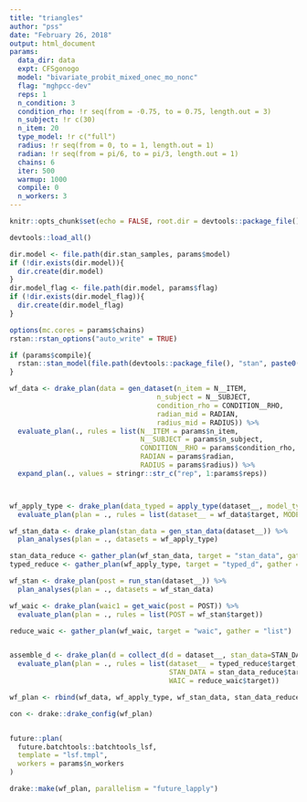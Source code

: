 ```yaml
---
title: "triangles"
author: "pss"
date: "February 26, 2018"
output: html_document
params:
  data_dir: data
  expt: CFSgonogo
  model: "bivariate_probit_mixed_onec_mo_nonc"
  flag: "mghpcc-dev"
  reps: 1
  n_condition: 3
  condition_rho: !r seq(from = -0.75, to = 0.75, length.out = 3) 
  n_subject: !r c(30)
  n_item: 20
  type_model: !r c("full")
  radius: !r seq(from = 0, to = 1, length.out = 1)
  radian: !r seq(from = pi/6, to = pi/3, length.out = 1)
  chains: 6
  iter: 500
  warmup: 1000
  compile: 0
  n_workers: 3
---
```


```r
knitr::opts_chunk$set(echo = FALSE, root.dir = devtools::package_file(), message = FALSE, warning = FALSE, fig.width = 7, fig.asp = 1, fig.path = paste0(file.path(devtools::package_file(), "output", "figures", params$model, params$flag), .Platform$file.sep) )

devtools::load_all()

dir.model <- file.path(dir.stan_samples, params$model)
if (!dir.exists(dir.model)){
  dir.create(dir.model)
}
dir.model_flag <- file.path(dir.model, params$flag)
if (!dir.exists(dir.model_flag)){
  dir.create(dir.model_flag)
}

options(mc.cores = params$chains)
rstan::rstan_options("auto_write" = TRUE)

if (params$compile){
  rstan::stan_model(file.path(devtools::package_file(), "stan", paste0(params$model, ".stan")))
}


```



```r

wf_data <- drake_plan(data = gen_dataset(n_item = N__ITEM, 
                                    n_subject = N__SUBJECT, 
                                    condition_rho = CONDITION__RHO, 
                                    radian_mid = RADIAN, 
                                    radius_mid = RADIUS)) %>%
  evaluate_plan(., rules = list(N__ITEM = params$n_item,
                                N__SUBJECT = params$n_subject,
                                CONDITION__RHO = params$condition_rho,
                                RADIAN = params$radian,
                                RADIUS = params$radius)) %>%
  expand_plan(., values = stringr::str_c("rep", 1:params$reps))



wf_apply_type <- drake_plan(data_typed = apply_type(dataset__, model_type = "MODEL_TYPE"), strings_in_dots = "literals") %>%
  evaluate_plan(plan = ., rules = list(dataset__ = wf_data$target, MODEL_TYPE = params$type_model)) 

wf_stan_data <- drake_plan(stan_data = gen_stan_data(dataset__)) %>%
  plan_analyses(plan = ., datasets = wf_apply_type) 

stan_data_reduce <- gather_plan(wf_stan_data, target = "stan_data", gather = "list")
typed_reduce <- gather_plan(wf_apply_type, target = "typed_d", gather = "list")


```



```r

wf_stan <- drake_plan(post = run_stan(dataset__)) %>%
  plan_analyses(plan = ., datasets = wf_stan_data) 

wf_waic <- drake_plan(waic1 = get_waic(post = POST)) %>%
  evaluate_plan(plan = ., rules = list(POST = wf_stan$target))

reduce_waic <- gather_plan(wf_waic, target = "waic", gather = "list")


assemble_d <- drake_plan(d = collect_d(d = dataset__, stan_data=STAN_DATA, waic = WAIC)) %>%
  evaluate_plan(plan = ., rules = list(dataset__ = typed_reduce$target,
                                       STAN_DATA = stan_data_reduce$target,
                                       WAIC = reduce_waic$target))

```



```r

wf_plan <- rbind(wf_data, wf_apply_type, wf_stan_data, stan_data_reduce, typed_reduce, wf_stan, wf_waic, reduce_waic, assemble_d)

con <- drake::drake_config(wf_plan)


future::plan(
  future.batchtools::batchtools_lsf,
  template = "lsf.tmpl",
  workers = params$n_workers
)

```

```r

drake::make(wf_plan, parallelism = "future_lapply")

```


